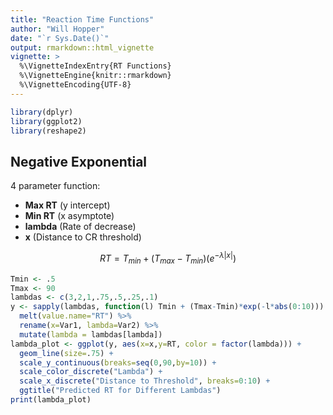 ```yaml
---
title: "Reaction Time Functions"
author: "Will Hopper"
date: "`r Sys.Date()`"
output: rmarkdown::html_vignette
vignette: >
  %\VignetteIndexEntry{RT Functions}
  %\VignetteEngine{knitr::rmarkdown}
  %\VignetteEncoding{UTF-8}
---
```


```r
library(dplyr)
library(ggplot2)
library(reshape2)

```

## Negative Exponential

4 parameter function: 

  - **Max RT** (y intercept)
  - **Min RT** (x asymptote)
  - **lambda** (Rate of decrease)
  - **x** (Distance to CR threshold)
  
$$ RT = T_{min} + (T_{max}-T_{min})(e^{-\lambda |x|}) $$
  
```r
Tmin <- .5
Tmax <- 90
lambdas <- c(3,2,1,.75,.5,.25,.1)
y <- sapply(lambdas, function(l) Tmin + (Tmax-Tmin)*exp(-l*abs(0:10))) %>%
  melt(value.name="RT") %>%
  rename(x=Var1, lambda=Var2) %>%
  mutate(lambda = lambdas[lambda])
lambda_plot <- ggplot(y, aes(x=x,y=RT, color = factor(lambda))) +
  geom_line(size=.75) +
  scale_y_continuous(breaks=seq(0,90,by=10)) + 
  scale_color_discrete("Lambda") + 
  scale_x_discrete("Distance to Threshold", breaks=0:10) + 
  ggtitle("Predicted RT for Different Lambdas")
print(lambda_plot)
```
